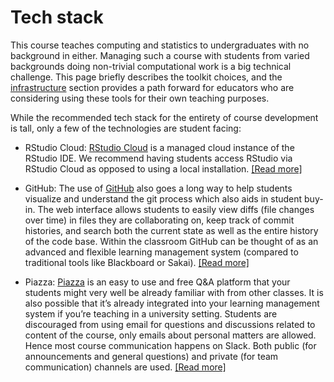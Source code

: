 # Tech stack {#tech-stack}

This course teaches computing and statistics to undergraduates with no background 
in either. Managing such a course with students from varied backgrounds doing 
non-trivial computational work is a big technical challenge. This page briefly 
describes the toolkit choices, and the [infrastructure](/20-infrastructure) section 
provides a path forward for educators who are considering using these tools for 
their own teaching purposes.

While the recommended tech stack for the entirety of course development is tall, 
only a few of the technologies are student facing:

- RStudio Cloud: [RStudio Cloud](https://rstudio.cloud/) is a managed cloud 
instance of the RStudio IDE. We recommend having students access RStudio via 
RStudio Cloud as opposed to using a local installation. 
[[Read more]](/infrastructure/rscloud/)

- GitHub: The use of [GitHub](https://github.com/) also goes a long way to help 
students visualize and understand the git process which also aids in student 
buy-in. The web interface allows students to easily view diffs (file changes 
over time) in files they are collaborating on, keep track of commit histories, 
and search both the current state as well as the entire history of the code 
base. Within the classroom GitHub can be thought of as an advanced and flexible 
learning management system (compared to traditional tools like Blackboard or Sakai). 
[[Read more]](/infrastructure/github/)

- Piazza: [Piazza](http://piazza.com/) is an easy to use and free Q&A platform 
that your students might very well be already familiar with from other classes. 
It is also possible that it's already integrated into your learning management 
system if you're teaching in a university setting. Students are discouraged from 
using email for questions and discussions related to content of the course, only 
emails about personal matters are allowed. Hence most course communication 
happens on Slack. Both public (for announcements and general questions) and 
private (for team communication) channels are used. [[Read more]](/infrastructure/piazza/)


